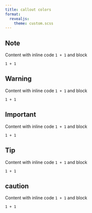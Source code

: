 ```yaml
---
title: callout colors
format: 
  revealjs:
    theme: custom.scss
---
```


## Note

::: {.callout-note}

Content with inline code `1 + 1` and block

```.python
1 + 1
```
:::

## Warning 

::: {.callout-warning}

Content with inline code `1 + 1` and block

```.python
1 + 1
```
:::

## Important 

::: {.callout-important}

Content with inline code `1 + 1` and block

```.python
1 + 1
```
:::

## Tip

::: {.callout-tip}

Content with inline code `1 + 1` and block

```.python
1 + 1
```
:::

## caution

::: {.callout-caution}

Content with inline code `1 + 1` and block

```.python
1 + 1
```
:::